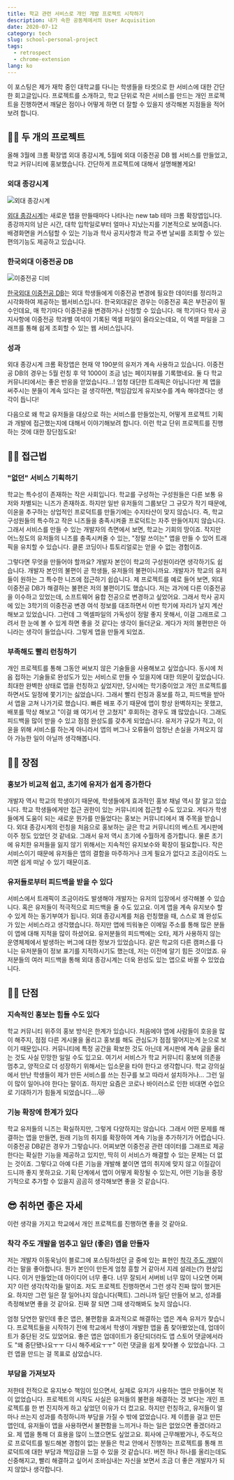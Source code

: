 ```yaml
---
title: 학교 관련 서비스로 개인 개발 프로젝트 시작하기
description: 내가 속한 공동체에서의 User Acquisition
date: 2020-07-12
category: tech
slug: school-personal-project
tags:
  - retrospect
  - chrome-extension
lang: ko
---
```


이 포스팅은 제가 재학 중인 대학교를 다니는 학생들을 타겟으로 한 서비스에 대한 간단한 회고글입니다. 프로젝트를 소개하고, 학교 단위로 작은 서비스를 만드는 개인 프로젝트을 진행하면서 깨달은 점이나 어떻게 하면 더 잘할 수 있을지 생각해본 지점들을 적어보려 합니다.

## ✌🏻 두 개의 프로젝트

올해 3월에 크롬 확장앱 외대 종강시계, 5월에 외대 이중전공 DB 웹 서비스를 만들었고, 학교 커뮤니티에 홍보했습니다. 간단하게 프로젝트에 대해서 설명해볼게요!

### 외대 종강시계

![외대 종강시계](../images/school-personal-project/clock.png)

[외대 종강시계](https://github.com/MaxKim-J/HUFS-Semester-Clock-Extension)는 새로운 탭을 만들때마다 나타나는 new tab 테마 크롬 확장앱입니다. 종강까지의 남은 시간, 대학 입학일로부터 얼마나 지났는지를 기본적으로 보여줍니다. 배경화면을 커스텀할 수 있는 기능과 학사 공지사항과 학교 주변 날씨를 조회할 수 있는 편의기능도 제공하고 있습니다.

### 한국외대 이중전공 DB

![이중전공 디비](../images/school-personal-project/db.png)

[한국외대 이중전공 DB](https://github.com/MaxKim-J/HUFS-Second-Major-Visualize)는 외대 학생들에게 이중전공 변경에 필요한 데이터를 정리하고 시각화하여 제공하는 웹서비스입니다. 한국외대같은 경우는 이중전공 혹은 부전공이 필수인데요, 매 학기마다 이중전공을 변경하거나 신청할 수 있습니다. 매 학기마다 학사 공지사항에 이중전공 학과별 여석이 기록된 엑셀 파일이 올라오는데요, 이 엑셀 파일을 그래프를 통해 쉽게 조회할 수 있는 웹 서비스입니다.

### 성과

외대 종강시계 크롬 확장앱은 현재 약 190분의 유저가 계속 사용하고 있습니다. 이중전공 DB의 경우는 5월 런칭 후 약 1000이 조금 넘는 페이지뷰를 기록했네요. 둘 다 학교 커뮤니티에서는 좋은 반응을 얻었습니다...! 엄청 대단한 트래픽은 아닙니다만 제 앱을 써주시는 분들이 계속 있다는 걸 생각하면, 책임감있게 유지보수를 계속 해야겠다는 생각이 듭니다!

다음으로 왜 학교 유저들을 대상으로 하는 서비스를 만들었는지, 어떻게 프로젝트 기획과 개발에 접근했는지에 대해서 이야기해보려 합니다. 이런 학교 단위 프로젝트를 진행하는 것에 대한 장단점도요!

## 🏃🏻 접근법

### "없던" 서비스 기획하기

학교는 특수성이 존재하는 작은 사회입니다. 학교를 구성하는 구성원들은 다른 보통 유저와 차별되는 니즈가 존재하죠. 하지만 일반 유저들의 그룹보단 그 규모가 작기 때문에, 이윤을 추구하는 상업적인 프로덕트를 만들기에는 수지타산이 맞지 않습니다. 즉, 학교 구성원들의 특수하고 작은 니즈들을 충족시켜줄 프로덕트는 자주 만들어지지 않습니다. 그래서 서비스를 만들 수 있는 개발자의 측면에서 보면, 학교는 기회의 땅이죠. 작지만 어느정도의 유저들의 니즈를 충족시켜줄 수 있는, "정말 쓰이는" 앱을 만들 수 있어 트래픽을 유치할 수 있습니다. 클론 코딩이나 튜토리얼로는 얻을 수 없는 경험이죠.

그렇다면 무엇을 만들어야 할까요? 개발자 본인이 학교의 구성원이라면 생각하기도 쉽습니다. 개발자 본인의 불편이 곧 학생들, 유저들의 불편이니까요. 개발자가 학교의 유저들이 원하는 그 특수한 니즈에 접근하기 쉽습니다. 제 프로젝트를 예로 들어 보면, 외대 이중전공 DB가 해결하는 불편은 저의 불편이기도 했습니다. 저는 과거에 다른 이중전공을 이수하고 있었는데, 소프트웨어 융합 전공으로 변경하고 싶었어요. 그래서 학사 공지에 있는 3학기의 이중전공 변경 여석 정보를 대조하면서 이번 학기에 자리가 날지 계산해보고 있었습니다. 그런데 그 엑셀파일의 가독성이 정말 좋지 못해서, 이걸 그래프로 그려서 한 눈에 볼 수 있게 하면 좋을 것 같다는 생각이 들더군요. 게다가 저의 불편만은 아니라는 생각이 들었습니다. 그렇게 앱을 만들게 되었죠.

### 부족해도 빨리 런칭하기

개인 프로젝트를 통해 그동안 써보지 않은 기술들을 사용해보고 싶었습니다. 동시에 처음 접하는 기술들로 완성도가 있는 서비스로 만들 수 있을지에 대한 의문이 깊었습니다. 최대한 완벽한 상태로 앱을 런칭하고 싶었지만, 당시에는 학기중이었고 개인 프로젝트를 하면서도 일정에 쫓기기는 싫었습니다. 그래서 빨리 런칭과 홍보를 하고, 피드백을 받아서 앱을 고쳐 나가기로 했습니다. 빠른 배포 주기 때문에 앱이 항상 완벽하지는 못했고, 배포를 막상 해보고 "이걸 왜 여기서 안 고쳤지" 후회하는 경우도 꽤 많았습니다. 그래도 피드백을 많이 받을 수 있고 점점 완성도를 갖추게 되었습니다. 유저가 규모가 적고, 이윤을 위해 서비스를 하는게 아니라서 앱의 버그나 오류들이 엄청난 손실을 가져오지 않아 가능한 일이 아닐까 생각해봅니다.

## 👍🏻 장점

### 홍보가 비교적 쉽고, 초기에 유저가 쉽게 증가한다

개발자 역시 학교의 학생이기 때문에, 학생들에게 효과적인 홍보 채널 역시 잘 알고 있습니다. 학교 학생들에게만 접근 권한이 있는 커뮤니티에 접근할 수도 있고요. 게다가 학생들에게 도움이 되는 새로운 뭔가를 만들었다는 홍보는 커뮤니티에서 꽤 주목을 받습니다. 외대 종강시계의 런칭을 처음으로 홍보하는 글은 학교 커뮤니티의 베스트 게시판에 이주 정도 있었던 것 같네요. 그래서 유저 역시 초기에 수월하게 증가합니다. 물론 초기에 유치한 유저들을 잃지 않기 위해서는 지속적인 유지보수와 확장이 필요합니다. 작은 서비스이기 때문에 유저들은 앱의 결함을 마주하거나 크게 필요가 없다고 조금이라도 느끼면 쉽게 떠날 수 있기 때문이죠.

### 유저들로부터 피드백을 받을 수 있다

서비스에서 트래픽이 조금이라도 발생해야 개발자는 유저의 입장에서 생각해볼 수 있습니다. 혹은 유저들이 적극적으로 피드백을 줄 수도 있고요. 이게 앱을 계속 유지보수 할 수 있게 하는 동기부여가 됩니다. 외대 종강시계를 처음 런칭했을 때, 스스로 꽤 완성도가 있는 서비스라고 생각했습니다. 하지만 앱에 띄워놓은 이메일 주소를 통해 많은 분들이 앱에 대해 지적을 많이 하셨어요. 유저분들의 피드백에는 오타, 제가 사용하지 않는 운영체제에서 발생하는 버그에 대한 정보가 있었습니다. 같은 학교의 다른 캠퍼스를 다니는 유저분들이 정보 표기를 지적하시기도 했는데, 저는 이전에 알기 힘든 것이었죠. 유저분들의 여러 피드백을 통해 외대 종강시계는 더욱 완성도 있는 앱으로 바뀔 수 있었습니다.

## 👎🏻 단점

### 지속적인 홍보는 힘들 수도 있다

학교 커뮤니티 위주의 홍보 방식은 한계가 있습니다. 처음에야 앱에 사람들이 호응을 많이 해주지, 점점 다른 게시물을 올리고 홍보를 해도 관심도가 점점 떨어지는게 눈으로 보이기 때문입니다. 커뮤니티에 특정 공간을 확보한 것도 아닌데 게시판에 계속 글을 올리는 것도 사실 민망한 일일 수도 있고요. 여기서 서비스가 학교 커뮤니티 홍보에 의존을 멈추고, 양적으로 더 성장하기 위해서는 입소문을 타야 한다고 생각합니다. 학교 강의실에서 만난 학생들이 제가 만든 서비스를 쓰는 친구를 보고 따라서 설치하거나... 그런 일이 많이 일어나야 한다는 말이죠. 하지만 요즘은 코로나 바이러스로 인한 비대면 수업으로 기대하기가 힘들게 되었습니다....😿

### 기능 확장에 한계가 있다

학교 유저들의 니즈는 확실하지만, 그렇게 다양하지는 않습니다. 그래서 어떤 문제를 해결하는 앱을 만들면, 원래 기능의 취지를 확장하여 계속 기능을 추가하기가 어렵습니다. 이중전공 DB같은 경우가 그렇습니다. 어찌보면 이중전공 관련 데이터를 그래프로 제공한다는 확실한 기능을 제공하고 있지만, 딱히 이 서비스가 해결할 수 있는 문제는 더 없는 것이죠. 그렇다고 아예 다른 기능을 개발해 붙이면 앱의 취지에 맞지 않고 이질감이 드니까 좋지 못하고요. 기획 단계에서 앱이 어떻게 확장될 수 있는지, 어떤 기능을 중장기적으로 추가할 수 있을지 곰곰히 생각해보면 좋을 것 같습니다.

## 😎 취하면 좋은 자세

이런 생각을 가지고 학교에서 개인 프로젝트를 진행하면 좋을 것 같아요.

### 착각 주도 개발을 멈추고 일단 (좋은) 앱을 만들자

저는 개발자 이동욱님이 블로그에 포스팅하셨던 글 중에 있는 표현인 [착각 주도 개발](https://jojoldu.tistory.com/496)이라는 말을 좋아합니다. 뭔가 본인이 만든게 엄청 흥할 거 같아서 지레 설레는(?) 현상입니다. 이거 만들었는데 아이디어 너무 좋다. 너무 잘되서 서버비 너무 많이 나오면 어쩌지? 이런 생각(착각)들 말이죠. 저도 프로젝트 진행하면서 그런 생각 진짜 많이 했거든요. 하지만 그런 일은 잘 일어나지 않습니다(팩트). 그러니까 일단 만들어 보고, 성과를 측정해보면 좋을 것 같아요. 진짜 잘 되면 그때 생각해봐도 늦지 않습니다.

엄청 당연한 말인데 좋은 앱은, 불편함을 효과적으로 해결하는 앱은 계속 유저가 찾습니다. 프로젝트들을 시작하기 전에 학교에서 학생이 개발한 앱을 좀 찾아봤었는데, 업데이트가 중단된 것도 있었어요. 좋은 앱은 업데이트가 중단되더라도 앱 스토어 댓글에서라도 "왜 중단됐나요ㅜㅜ 다시 해주세요ㅜㅜ" 이런 댓글을 쉽게 찾아볼 수 있었습니다. 그런 앱을 만드는 걸 목표로 삼았습니다.

### 부담을 가져보자

저한테 전적으로 유지보수 책임이 있으면서, 실제로 유저가 사용하는 앱은 만들어본 적이 없었습니다. 프로젝트의 시작도 사실은 유저들의 불편을 해결하는 것 보다는 개인 프로젝트를 한 번 진지하게 하고 싶었던 이유가 더 컸고요. 하지만 런칭하고, 유저들이 얼마나 쓰는지 성과를 측정하니까 부담을 가질 수 밖에 없었습니다. 제 이름을 걸고 만든 앱인데, 유저들이 앱을 사용하면서 불편함을 느끼거나 하는 일은 없었으면 좋겠더라고요. 제 앱을 통해 더 효용을 많이 느꼈으면도 싶었고요. 회사에 근무해봤거나, 주도적으로 프로덕트를 빌드해본 경험이 없는 분들은 학교 안에서 진행하는 프로젝트를 통해 프로덕트에 대한 부담과 책임감을 느낄 수 있을 것 같습니다. 버전 하나 하나를 올리는데도 신중해지고, 빨리 해결하고 싶어서 조바심내는 자신을 보면서 조금 더 좋은 개발자가 되지 않았나 생각합니다.
